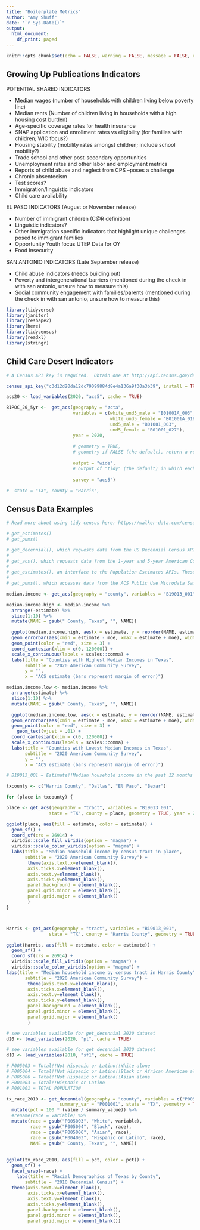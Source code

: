 ```yaml
---
title: "Boilerplate Metrics"
author: "Amy Shuff"
date: "`r Sys.Date()`"
output:
  html_document:
    df_print: paged
---
```


```r
knitr::opts_chunk$set(echo = FALSE, warning = FALSE, message = FALSE, results = 'hide')
```


## Growing Up Publications Indicators

POTENTIAL SHARED INDICATORS 

* Median wages (number of households with children living below poverty line) 
* Median rents (Number of children living in households with a high housing cost burden) 
* Age-specific coverage rates for health insurance 
* SNAP application and enrollment rates vs eligibility (for families with children; WIC focus?) 
* Housing stability (mobility rates amongst children; include school mobility?) 
* Trade school and other post-secondary opportunities 
* Unemployment rates and other labor and employment metrics 
* Reports of child abuse and neglect from CPS --poses a challenge 
* Chronic absenteeism 
* Test scores? 
* Immigration/linguistic indicators 
* Child care availability 

 

EL PASO INDICATORS (August or November release) 

* Number of immigrant children (C@R definition) 
* Linguistic indicators? 
* Other immigration specific indicators that highlight unique challenges posed to immigrant families
* Opportunity Youth focus UTEP Data for OY 
* Food insecurity 

 

SAN ANTONIO INDICATORS (Late September release) 

* Child abuse indicators (needs building out) 
* Poverty and intergenerational barriers (mentioned during the check in with san antonio, unsure how to measure this) 
* Social community engagement with families/parents (mentioned during the check in with san antonio, unsure how to measure this) 


```r
library(tidyverse)
library(janitor)
library(reshape2)
library(here)
library(tidycensus)
library(readxl)
library(stringr)
```

## Child Care Desert Indicators



```r

# A Census API key is required.  Obtain one at http://api.census.gov/data/key_signup.html, and then supply the key to the `census_api_key()` function to use it throughout your tidycensus session.

census_api_key("c3d12d20da12dc79099884d8e4a136a9f30a3b39", install = TRUE, overwrite = TRUE)

acs20 <- load_variables(2020, "acs5", cache = TRUE)

BIPOC_20_5yr <-  get_acs(geography = "zcta",
                         variables = c(white_und5_male = "B01001A_003", 
                                       white_und5_female = "B01001A_018", 
                                       und5_male = "B01001_003", 
                                       und5_female = "B01001_027"),
                         year = 2020,
                         
                         # geometry = TRUE,
                         # geometry if FALSE (the default), return a regular tibble of ACS data. if TRUE, uses the tigris package to return an sf tibble with simple feature geometry in the 'geometry' column.
                         
                         output = "wide",
                         # output of "tidy" (the default) in which each row represents an enumeration unit-variable combination, or                          "wide" in which each row represents an enumeration unit and the variables are in the columns.
                         
                         survey = "acs5")

#  state = "TX", county = "Harris",

```

## Census Data Examples

```r
# Read more about using tidy census here: https://walker-data.com/census-r/an-introduction-to-tidycensus.html

# get_estimates()
# get_pums()

# get_decennial(), which requests data from the US Decennial Census APIs for 2000, 2010, and 2020.
# 
# get_acs(), which requests data from the 1-year and 5-year American Community Survey samples. Data are available from the 1-year ACS back to 2005 and the 5-year ACS back to 2005-2009.
# 
# get_estimates(), an interface to the Population Estimates APIs. These datasets include yearly estimates of population characteristics by state, county, and metropolitan area, along with components of change demographic estimates like births, deaths, and migration rates.
# 
# get_pums(), which accesses data from the ACS Public Use Microdata Sample APIs. These samples include anonymized individual-level records from the ACS organized by household and are highly useful for many different social science analyses. get_pums() is covered in more depth in Chapters 9 and 10.

```

```r


median.income <- get_acs(geography = "county", variables = "B19013_001", state = "TX", year = 2020)

median.income.high <- median.income %>%
  arrange(-estimate) %>% 
  slice(1:10) %>% 
  mutate(NAME = gsub(" County, Texas", "", NAME))

  ggplot(median.income.high, aes(x = estimate, y = reorder(NAME, estimate))) +
  geom_errorbar(aes(xmin = estimate - moe, xmax = estimate + moe), width = 0.3, size = 0.5) +
  geom_point(color = "red", size = 3) +
  coord_cartesian(xlim = c(0, 120000)) +
  scale_x_continuous(labels = scales::comma) +
  labs(title = "Counties with Highest Median Incomes in Texas",
       subtitle = "2020 American Community Survey",
       y = "",
       x = "ACS estimate (bars represent margin of error)")

median.income.low <- median.income %>%
  arrange(estimate) %>% 
  slice(1:10) %>% 
  mutate(NAME = gsub(" County, Texas", "", NAME))

  ggplot(median.income.low, aes(x = estimate, y = reorder(NAME, estimate), label = estimate)) +
  geom_errorbar(aes(xmin = estimate - moe, xmax = estimate + moe), width = 0.3, size = 0.5) +
  geom_point(color = "red", size = 3) +
    geom_text(vjust = .01) +
  coord_cartesian(xlim = c(0, 120000)) +
  scale_x_continuous(labels = scales::comma) +
  labs(title = "Counties with Lowest Median Incomes in Texas",
       subtitle = "2020 American Community Survey",
       y = "",
       x = "ACS estimate (bars represent margin of error)")

```

``` r

# B19013_001 = Estimate!!Median household income in the past 12 months

txcounty <- c("Harris County", "Dallas", "El Paso", "Bexar")

for (place in txcounty) {

place <- get_acs(geography = "tract", variables = "B19013_001",
                state = "TX", county = place, geometry = TRUE, year = 2020)

ggplot(place, aes(fill = estimate, color = estimate)) +
  geom_sf() +
  coord_sf(crs = 26914) +
  viridis::scale_fill_viridis(option = "magma") +
  viridis::scale_color_viridis(option = "magma") +
  labs(title = "Median household income by census tract in place",
       subtitle = "2020 American Community Survey") +
        theme(axis.text.x=element_blank(),
        axis.ticks.x=element_blank(),
        axis.text.y=element_blank(),
        axis.ticks.y=element_blank(),
        panel.background = element_blank(),
        panel.grid.minor = element_blank(),
        panel.grid.major = element_blank()
        )
}



Harris <- get_acs(geography = "tract", variables = "B19013_001",
                state = "TX", county = "Harris County", geometry = TRUE, year = 2020)

ggplot(Harris, aes(fill = estimate, color = estimate)) +
  geom_sf() +
  coord_sf(crs = 26914) +
  viridis::scale_fill_viridis(option = "magma") +
  viridis::scale_color_viridis(option = "magma") +
labs(title = "Median household income by census tract in Harris County",
       subtitle = "2020 American Community Survey") +
        theme(axis.text.x=element_blank(),
        axis.ticks.x=element_blank(),
        axis.text.y=element_blank(),
        axis.ticks.y=element_blank(),
        panel.background = element_blank(),
        panel.grid.minor = element_blank(),
        panel.grid.major = element_blank()
        )

```

```r

# see variables available for get_decennial 2020 dataset
d20 <- load_variables(2020, "pl", cache = TRUE)

# see variables available for get_decennial 2020 dataset
d10 <- load_variables(2010, "sf1", cache = TRUE)

# P005003 = Total!!Not Hispanic or Latino!!White alone
# P005004 = Total!!Not Hispanic or Latino!!Black or African American alone
# P005006 = Total!!Not Hispanic or Latino!!Asian alone
# P004003 = Total!!Hispanic or Latino
# P001001 = TOTAL POPULATION

tx_race_2010 <- get_decennial(geography = "county", variables = c("P005003", "P005004", "P005006", "P004003"), year = 2010,
                    summary_var = "P001001", state = "TX", geometry = TRUE) %>%
  mutate(pct = 100 * (value / summary_value)) %>% 
  #rename(race = variable) %>% 
  mutate(race = gsub("P005003", "White", variable),
         race = gsub("P005004", "Black", race),
         race = gsub("P005006", "Asian", race),
         race = gsub("P004003", "Hispanic or Latino", race),
         NAME = gsub(" County, Texas", "", NAME))
    
    
ggplot(tx_race_2010, aes(fill = pct, color = pct)) +
  geom_sf() +
  facet_wrap(~race) +
    labs(title = "Racial Demographics of Texas by County",
       subtitle = "2010 Decennial Census") +
  theme(axis.text.x=element_blank(),
        axis.ticks.x=element_blank(),
        axis.text.y=element_blank(),
        axis.ticks.y=element_blank(),
        panel.background = element_blank(),
        panel.grid.minor = element_blank(),
        panel.grid.major = element_blank())

```